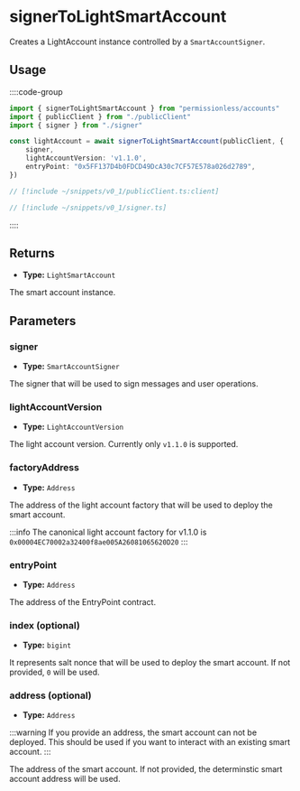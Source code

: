 
<VersionWarning version="0.1" />

# signerToLightSmartAccount

Creates a LightAccount instance controlled by a `SmartAccountSigner`.

## Usage

::::code-group

```ts [example.ts]
import { signerToLightSmartAccount } from "permissionless/accounts"
import { publicClient } from "./publicClient"
import { signer } from "./signer"

const lightAccount = await signerToLightSmartAccount(publicClient, {
    signer,
    lightAccountVersion: 'v1.1.0',
    entryPoint: "0x5FF137D4b0FDCD49DcA30c7CF57E578a026d2789",
})
```

```ts [publicClient.ts]
// [!include ~/snippets/v0_1/publicClient.ts:client]
```

```ts [signer.ts]
// [!include ~/snippets/v0_1/signer.ts]
```

::::

## Returns

- **Type:** `LightSmartAccount`

The smart account instance.

## Parameters

### signer

- **Type:** `SmartAccountSigner`

The signer that will be used to sign messages and user operations.

### lightAccountVersion

- **Type:** `LightAccountVersion`

The light account version. Currently only `v1.1.0` is supported.

### factoryAddress

- **Type:** `Address`

The address of the light account factory that will be used to deploy the smart account.

:::info
The canonical light account factory for v1.1.0 is `0x00004EC70002a32400f8ae005A26081065620D20`
:::

### entryPoint

- **Type:** `Address`

The address of the EntryPoint contract.

### index (optional)

- **Type:** `bigint`

It represents salt nonce that will be used to deploy the smart account. If not provided, `0` will be used.

### address (optional)

- **Type:** `Address`

:::warning
If you provide an address, the smart account can not be deployed. This should be used if you want to interact with an existing smart account.
:::

The address of the smart account. If not provided, the determinstic smart account address will be used.

